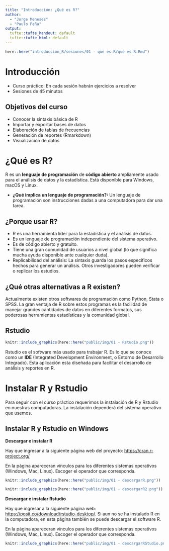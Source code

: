 ```yaml
---
title: "Introducción: ¿Qué es R?"
author:
  - "Jorge Meneses"
  - "Paulo Peña"
output:
  tufte::tufte_handout: default
  tufte::tufte_html: default
---
```


```r
here::here("introduccion_R/sesiones/01 - que es R/que es R.Rmd")
```

# Introducción

-   Curso práctico: En cada sesión habrán ejercicios a resolver
-   Sesiones de 45 minutos

## Objetivos del curso

-   Conocer la sintaxis básica de R
-   Importar y exportar bases de datos
-   Elaboración de tablas de frecuencias
-   Generación de reportes (Rmarkdown)
-   Visualización de datos

# ¿Qué es R?

R es un **lenguaje de programación** de **código abierto** ampliamente usado para el análisis de datos y la estadística. Está disponible para Windows, macOS y Linux.

-   **¿Qué implica un lenguaje de programación?:** Un lenguaje de programación son instrucciones dadas a una computadora para dar una tarea.

## ¿Porque usar R?

-   R es una herramienta líder para la estadística y el análisis de datos.
-   Es un lenguaje de programación independiente del sistema operativo.
-   Es de código abierto y gratuito.
-   Tiene una gran comunidad de usuarios a nivel global (lo que significa mucha ayuda disponible ante cualquier duda).
-   Replicabilidad del análisis: La sintaxis guarda los pasos específicos hechos para generar un análisis. Otros investigadores pueden verificar o replicar los estudios.

## ¿Qué otras alternativas a R existen?

Actualmente existen otros softwares de programación como Python, Stata o SPSS. La gran ventaja de R sobre estos programas es la facilidad de manejar grandes cantidades de datos en diferentes formatos, sus poderosas herramientas estadísticas y la comunidad global.

## Rstudio

```r
knitr::include_graphics(here::here("public/img/01 - Rstudio.png"))
```

Rstudio es el software más usado para trabajar R. Es lo que se conoce como un **IDE** (Integrated Development Environment, o Entorno de Desarrollo Integrado). Esta aplicación esta diseñada para facilitar el desarrollo de análisis y reportes en R.

# Instalar R y Rstudio

Para seguir con el curso práctico requerimos la instalación de R y Rstudio en nuestras computadoras. La instalación dependerá del sistema operativo que usemos.

## Instalar R y Rstudio en Windows

**Descargar e instalar R**

Hay que ingresar a la siguiente página web del proyecto: <https://cran.r-project.org/>

En la página apareceran vínculos para los diferentes sistemas operativos (Windows, Mac, Linux). Escoger el operador que corresponda.

```r
knitr::include_graphics(here::here("public/img/01 - descargarR.png"))
```

```r
knitr::include_graphics(here::here("public/img/01 - descargarR2.png"))
```

**Descargar e instalar Rstudio**

Hay que ingresar a la siguiente página web: <https://posit.co/download/rstudio-desktop/>. Si aun no se ha instalado R en la computadora, en esta página también se puede descargar el software R.

En la página apareceran vínculos para los diferentes sistemas operativos (Windows, Mac, Linux). Escoger el operador que corresponda.

```r
knitr::include_graphics(here::here("public/img/01 - descargarRStudio.png"))
```
